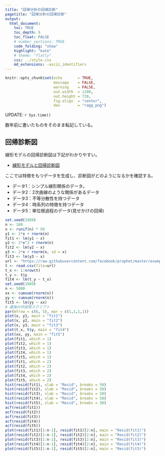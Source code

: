 ```yaml
---
title: "回帰分析の回帰診断"
pagetitle: "回帰分析の回帰診断"
output:
  html_document:
    toc: TRUE
    toc_depth: 5
    toc_float: FALSE
    # number_sections: TRUE
    code_folding: "show"
    highlight: "kate"
    # theme: "flatly"
    css: ../style.css
    md_extensions: -ascii_identifiers
---
```


```r
knitr::opts_chunk$set(echo       = TRUE,
                      message    = FALSE,
                      warning    = FALSE,
                      out.width  = 1280,
                      out.height = 720,
                      fig.align  = "center",
                      dev        = "ragg_png")
```

<div class="update-right">
UPDATE: `r Sys.time()`
</div>

数年前に書いたものをそのまま転記している。

## 回帰診断図

線形モデルの回帰診断図は下記がわかりやすい。

- [線形モデルと回帰診断図](https://hasegawascond.hatenablog.com/entry/2020/11/15/032629)

ここでは特徴をもつデータを生成し、診断図がどのようになるかを確認する。

- データ1：シンプル線形関係のデータ。
- データ2：2次曲線のような関係があるデータ
- データ3：不等分散性を持つデータ
- データ4：時系列の特徴を持つデータ
- データ5：単位根過程のデータ(見せかけの回帰)

```r
set.seed(1989)
n <- 100
x <- runif(n) * 50
y1 <- 2*x + rnorm(n)
fit1 <- lm(y1 ~ x)
y2 <- 2*x^2 + rnorm(n)
fit2 <- lm(y2 ~ x)
y3 <- 2*x + rnorm(n, sd = x)
fit3 <- lm(y3 ~ x)
url <- "https://raw.githubusercontent.com/facebook/prophet/master/examples/example_wp_log_peyton_manning.csv"
t <- read.csv(file=url)
t_x <- 1:nrow(t)
t_y <- t$y
fit4 <- lm(t_y ~ t_x)
set.seed(1989)
n <- 5000
xx <- cumsum(rnorm(n))
yy <- cumsum(rnorm(n))
fit5 <- lm(yy ~ xx)
# 最後の作図用スクリプト
par(mfrow = c(6, 5), mar = c(1,1,1,1))
plot(x, y1, main = "fit1")
plot(x, y2, main = "fit2")
plot(x, y3, main = "fit3")
plot(t_x, t$y, main = "fit4")
plot(xx, yy, main = "fit5")
plot(fit1, which = 1)
plot(fit2, which = 1)
plot(fit3, which = 1)
plot(fit4, which = 1)
plot(fit5, which = 1)
plot(fit1, which = 2)
plot(fit2, which = 2)
plot(fit3, which = 2)
plot(fit4, which = 2)
plot(fit5, which = 2)
hist(resid(fit1), xlab = "Resid", breaks = 50)
hist(resid(fit2), xlab = "Resid", breaks = 50)
hist(resid(fit3), xlab = "Resid", breaks = 50)
hist(resid(fit4), xlab = "Resid", breaks = 50)
hist(resid(fit5), xlab = "Resid", breaks = 50)
acf(resid(fit1))
acf(resid(fit2))
acf(resid(fit3))
acf(resid(fit4))
acf(resid(fit5))
plot(resid(fit1)[1:n-1], resid(fit1)[2:n], main = "Resid(fit1)")
plot(resid(fit2)[1:n-1], resid(fit2)[2:n], main = "Resid(fit2)")
plot(resid(fit3)[1:n-1], resid(fit3)[2:n], main = "Resid(fit3)")
plot(resid(fit4)[1:n-1], resid(fit4)[2:n], main = "Resid(fit4)")
plot(resid(fit5)[1:n-1], resid(fit5)[2:n], main = "Resid(fit5)")
```
